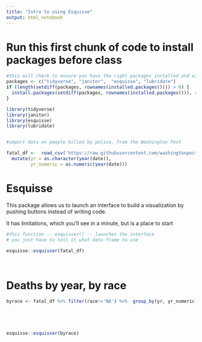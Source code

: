 ---
title: "Intro to using Esquisse"
output: html_notebook
---


# Run this first chunk of code to install packages before class
```{r}
#this will check to ensure you have the right packages installed and will install them if necessary
packages <- c("tidyverse", "janitor",  "esquisse", "lubridate")
if (length(setdiff(packages, rownames(installed.packages()))) > 0) {
  install.packages(setdiff(packages, rownames(installed.packages())), repos = "http://cran.us.r-project.org")  
}
```




```{r}

library(tidyverse)
library(janitor)
library(esquisse)
library(lubridate)


#import data on people killed by police, from the Washington Post

fatal_df <-  read_csv('https://raw.githubusercontent.com/washingtonpost/data-police-shootings/master/fatal-police-shootings-data.csv') %>% clean_names() %>% 
  mutate(yr = as.character(year(date)),
         yr_numeric = as.numeric(year(date)))


```



# Esquisse

This package allows us to launch an interface to build a visualization by pushing buttons instead of writing code. 

It has limitations, which you'll see in a minute, but is a place to start

```{r}

#this function -- esquisser() -- launches the interface
# you just have to tell it what data frame to use

esquisse::esquisser(fatal_df)




```



# Deaths by year, by race


```{r}

byrace <- fatal_df %>% filter(race!='NA') %>%  group_by(yr, yr_numeric, race) %>% summarize(count = n())






```


```{r}


esquisse::esquisser(byrace)
```



